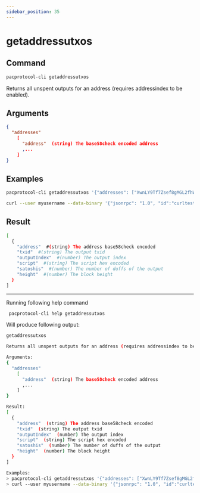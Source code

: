 ```yaml
---
sidebar_position: 35
---
```


# getaddressutxos
## Command

```bash
pacprotocol-cli getaddressutxos
```

Returns all unspent outputs for an address (requires addressindex to be enabled).



## Arguments

```json
{
  "addresses"
    [
      "address"  (string) The base58check encoded address
      ,...
    ]
}
```
## Examples
```bash
pacprotocol-cli getaddressutxos '{"addresses": ["XwnLY9Tf7Zsef8gMGL2fhWA9ZmMjt4KPwg"]}'
```

```bash
curl --user myusername --data-binary '{"jsonrpc": "1.0", "id":"curltest", "method": "getaddressutxos", "params": [{"addresses": ["XwnLY9Tf7Zsef8gMGL2fhWA9ZmMjt4KPwg"]}] }' -H 'content-type: text/plain;' http://127.0.0.1:1111/
```


## Result
```bash
[
  {
    "address"  #(string) The address base58check encoded
    "txid"  #(string) The output txid
    "outputIndex"  #(number) The output index
    "script"  #(string) The script hex encoded
    "satoshis"  #(number) The number of duffs of the output
    "height"  #(number) The block height
  }
]
```


___

Running following help command
```bash
 pacprotocol-cli help getaddressutxos
```
Will produce following output:


```bash
getaddressutxos

Returns all unspent outputs for an address (requires addressindex to be enabled).

Arguments:
{
  "addresses"
    [
      "address"  (string) The base58check encoded address
      ,...
    ]
}

Result:
[
  {
    "address"  (string) The address base58check encoded
    "txid"  (string) The output txid
    "outputIndex"  (number) The output index
    "script"  (string) The script hex encoded
    "satoshis"  (number) The number of duffs of the output
    "height"  (number) The block height
  }
]

Examples:
> pacprotocol-cli getaddressutxos '{"addresses": ["XwnLY9Tf7Zsef8gMGL2fhWA9ZmMjt4KPwg"]}'
> curl --user myusername --data-binary '{"jsonrpc": "1.0", "id":"curltest", "method": "getaddressutxos", "params": [{"addresses": ["XwnLY9Tf7Zsef8gMGL2fhWA9ZmMjt4KPwg"]}] }' -H 'content-type: text/plain;' http://127.0.0.1:1111/

```

